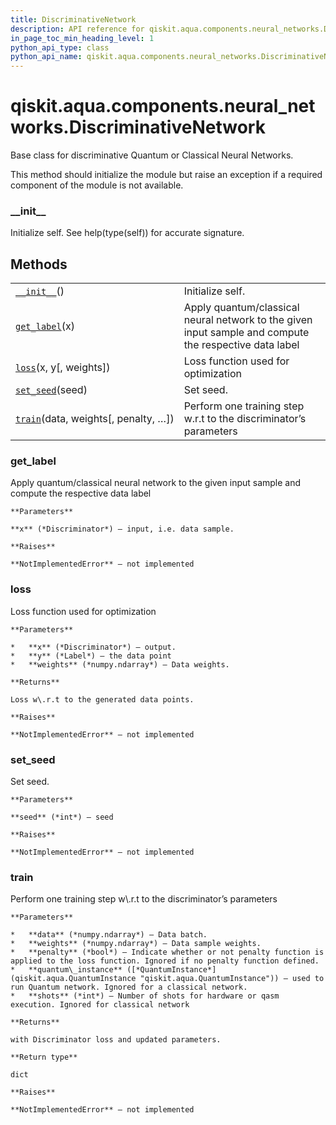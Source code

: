 ```yaml
---
title: DiscriminativeNetwork
description: API reference for qiskit.aqua.components.neural_networks.DiscriminativeNetwork
in_page_toc_min_heading_level: 1
python_api_type: class
python_api_name: qiskit.aqua.components.neural_networks.DiscriminativeNetwork
---
```


<span id="qiskit-aqua-components-neural-networks-discriminativenetwork" />

# qiskit.aqua.components.neural\_networks.DiscriminativeNetwork

<Class id="qiskit.aqua.components.neural_networks.DiscriminativeNetwork" github="https://github.com/qiskit-community/qiskit-aqua/tree/stable/0.8/qiskit/aqua/components/neural_networks/discriminative_network.py" signature="DiscriminativeNetwork">
  Base class for discriminative Quantum or Classical Neural Networks.

  This method should initialize the module but raise an exception if a required component of the module is not available.

  ### \_\_init\_\_

  <Function id="qiskit.aqua.components.neural_networks.DiscriminativeNetwork.__init__" name="__init__" signature="abstract __init__()">
    Initialize self. See help(type(self)) for accurate signature.
  </Function>

  ## Methods

  |                                                                                                                                                                                   |                                                                                                        |
  | --------------------------------------------------------------------------------------------------------------------------------------------------------------------------------- | ------------------------------------------------------------------------------------------------------ |
  | [`__init__`](#qiskit.aqua.components.neural_networks.DiscriminativeNetwork.__init__ "qiskit.aqua.components.neural_networks.DiscriminativeNetwork.__init__")()                    | Initialize self.                                                                                       |
  | [`get_label`](#qiskit.aqua.components.neural_networks.DiscriminativeNetwork.get_label "qiskit.aqua.components.neural_networks.DiscriminativeNetwork.get_label")(x)                | Apply quantum/classical neural network to the given input sample and compute the respective data label |
  | [`loss`](#qiskit.aqua.components.neural_networks.DiscriminativeNetwork.loss "qiskit.aqua.components.neural_networks.DiscriminativeNetwork.loss")(x, y\[, weights])                | Loss function used for optimization                                                                    |
  | [`set_seed`](#qiskit.aqua.components.neural_networks.DiscriminativeNetwork.set_seed "qiskit.aqua.components.neural_networks.DiscriminativeNetwork.set_seed")(seed)                | Set seed.                                                                                              |
  | [`train`](#qiskit.aqua.components.neural_networks.DiscriminativeNetwork.train "qiskit.aqua.components.neural_networks.DiscriminativeNetwork.train")(data, weights\[, penalty, …]) | Perform one training step w\.r.t to the discriminator’s parameters                                     |

  ### get\_label

  <Function id="qiskit.aqua.components.neural_networks.DiscriminativeNetwork.get_label" name="get_label" signature="abstract get_label(x)">
    Apply quantum/classical neural network to the given input sample and compute the respective data label

    **Parameters**

    **x** (*Discriminator*) – input, i.e. data sample.

    **Raises**

    **NotImplementedError** – not implemented
  </Function>

  ### loss

  <Function id="qiskit.aqua.components.neural_networks.DiscriminativeNetwork.loss" name="loss" signature="abstract loss(x, y, weights=None)">
    Loss function used for optimization

    **Parameters**

    *   **x** (*Discriminator*) – output.
    *   **y** (*Label*) – the data point
    *   **weights** (*numpy.ndarray*) – Data weights.

    **Returns**

    Loss w\.r.t to the generated data points.

    **Raises**

    **NotImplementedError** – not implemented
  </Function>

  ### set\_seed

  <Function id="qiskit.aqua.components.neural_networks.DiscriminativeNetwork.set_seed" name="set_seed" signature="abstract set_seed(seed)">
    Set seed.

    **Parameters**

    **seed** (*int*) – seed

    **Raises**

    **NotImplementedError** – not implemented
  </Function>

  ### train

  <Function id="qiskit.aqua.components.neural_networks.DiscriminativeNetwork.train" name="train" signature="abstract train(data, weights, penalty=False, quantum_instance=None, shots=None)">
    Perform one training step w\.r.t to the discriminator’s parameters

    **Parameters**

    *   **data** (*numpy.ndarray*) – Data batch.
    *   **weights** (*numpy.ndarray*) – Data sample weights.
    *   **penalty** (*bool*) – Indicate whether or not penalty function is applied to the loss function. Ignored if no penalty function defined.
    *   **quantum\_instance** ([*QuantumInstance*](qiskit.aqua.QuantumInstance "qiskit.aqua.QuantumInstance")) – used to run Quantum network. Ignored for a classical network.
    *   **shots** (*int*) – Number of shots for hardware or qasm execution. Ignored for classical network

    **Returns**

    with Discriminator loss and updated parameters.

    **Return type**

    dict

    **Raises**

    **NotImplementedError** – not implemented
  </Function>
</Class>

